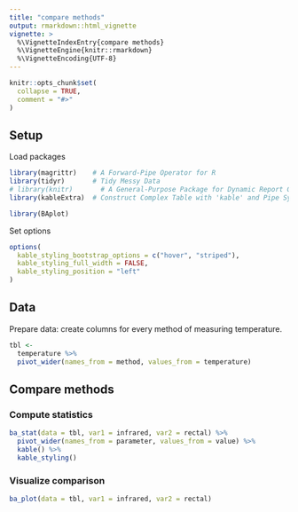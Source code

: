 ```yaml
---
title: "compare methods"
output: rmarkdown::html_vignette
vignette: >
  %\VignetteIndexEntry{compare methods}
  %\VignetteEngine{knitr::rmarkdown}
  %\VignetteEncoding{UTF-8}
---
```


```r
knitr::opts_chunk$set(
  collapse = TRUE,
  comment = "#>"
)
```

## Setup

Load packages

```r
library(magrittr)    # A Forward-Pipe Operator for R
library(tidyr)       # Tidy Messy Data
# library(knitr)       # A General-Purpose Package for Dynamic Report Generation in R
library(kableExtra)  # Construct Complex Table with 'kable' and Pipe Syntax

library(BAplot)
```

Set options

```r
options(
  kable_styling_bootstrap_options = c("hover", "striped"),
  kable_styling_full_width = FALSE,
  kable_styling_position = "left"
)
```


## Data

Prepare data: create columns for every method of measuring temperature.

```r
tbl <- 
  temperature %>% 
  pivot_wider(names_from = method, values_from = temperature)
```

## Compare methods

### Compute statistics

```r
ba_stat(data = tbl, var1 = infrared, var2 = rectal) %>% 
  pivot_wider(names_from = parameter, values_from = value) %>% 
  kable() %>% 
  kable_styling()
```

### Visualize comparison

```r
ba_plot(data = tbl, var1 = infrared, var2 = rectal)
```

